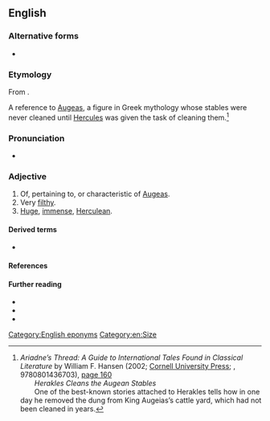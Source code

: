 ==English==

===Alternative forms===
* {{l|en|Augæan}}

===Etymology===
From {{uder|en|la|Augeas}} {{suffix|en||an}}.

A reference to [[w:Augeas|Augeas]], a figure in Greek mythology whose stables were never cleaned until [[w:Hercules|Hercules]] was given the task of cleaning them.<ref name="AT">
''Ariadne’s Thread: A Guide to International Tales Found in Classical Literature'' by William F. Hansen (2002; [http://www.cornellpress.cornell.edu/cup_detail.taf?ti_id=3674 Cornell University Press]; {{ISBN|9780801475726}}, 9780801436703), [http://books.google.co.uk/books?id=ezDlXl7gP9oC&pg=PA160&dq=%22Augean+stables%22&ei=ZAtOSoPJIY6-yQTn9ezvAg page 160]<br>  ''Herakles Cleans the Augean Stables''<br>  One of the best-known stories attached to Herakles tells how in one day he removed the dung from King Augeias’s cattle yard, which had not been cleaned in years.</ref>

===Pronunciation===
* {{IPA|en|/ɔːˈdʒiːən/}}

===Adjective===
{{en-adj}}

# Of, pertaining to, or characteristic of [[Augeas]].
# Very [[filthy]].
# [[huge|Huge]], [[immense]], [[Herculean]].
#: {{uxi|en|an Augean task}}

====Derived terms====
* {{l|en|Augean stables}}

====References====
<references/>

====Further reading====
* {{R:Macmillan}}
* {{R:MWO}}
* {{R:Collins}}

[[Category:English eponyms]]
[[Category:en:Size]]